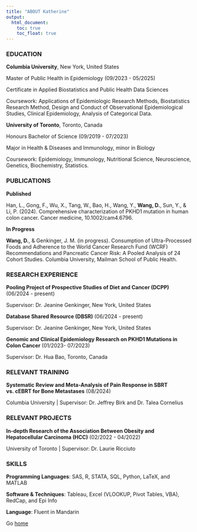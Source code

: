 ```yaml
---
title: "ABOUT Katherine"
output: 
  html_document:
    toc: true
    toc_float: true
---
```


### EDUCATION

**Columbia University**, New York, United States

Master of Public Health in Epidemiology (09/2023 - 05/2025)

Certificate in Applied Biostatistics and Public Health Data Sciences

Coursework: Applications of Epidemiologic Research Methods, Biostatistics Research Method, Design and Conduct of Observational Epidemiological Studies, Clinical Epidemiology, Analysis of Categorical Data.

**University of Toronto**, Toronto, Canada

Honours Bachelor of Science (09/2019 - 07/2023)

Major in Health & Diseases and Immunology, minor in Biology

Coursework: Epidemiology, Immunology, Nutritional Science, Neuroscience, Genetics, Biochemistry, Statistics. 

### PUBLICATIONS

**Published**

Han, L., Gong, F., Wu, X., Tang, W., Bao, H., Wang, Y., **Wang, D.**, Sun, Y., & Li, P. (2024). Comprehensive characterization of PKHD1 mutation in human colon cancer. Cancer medicine, 10.1002/cam4.6796. 

**In Progress**

**Wang, D.**, & Genkinger, J. M. (in progress). Consumption of Ultra-Processed Foods and Adherence to the World Cancer Research Fund (WCRF) Recommendations and Pancreatic Cancer Risk: A Pooled Analysis of 24 Cohort Studies. Columbia University, Mailman School of Public Health.


### RESEARCH EXPERIENCE

**Pooling Project of Prospective Studies of Diet and Cancer (DCPP)** (06/2024 - present)

Supervisor: Dr. Jeanine Genkinger, New York, United States

**Database Shared Resource (DBSR)** (06/2024 - present)

Supervisor: Dr. Jeanine Genkinger, New York, United States

**Genomic and Clinical Epidemiology Research on PKHD1 Mutations in Colon Cancer** (01/2023- 07/2023)

Supervisor: Dr. Hua Bao, Toronto, Canada

### RELEVANT TRAINING
**Systematic Review and Meta-Analysis of Pain Response in SBRT vs. cEBRT for Bone Metastases** (08/2024)

Columbia University | Supervisor: Dr. Jeffrey Birk and Dr. Talea Cornelius

### RELEVANT PROJECTS

**In-depth Research of the Association Between Obesity and Hepatocellular Carcinoma (HCC)** (02/2022 - 04/2022)

University of Toronto | Supervisor: Dr. Laurie Ricciuto

### SKILLS

**Programming Languages**: SAS, R, STATA, SQL, Python, LaTeX, and MATLAB

**Software & Techniques**: Tableau, Excel (VLOOKUP, Pivot Tables, VBA), RedCap, and Epi Info

**Language**: Fluent in Mandarin

Go [home](index.html)

